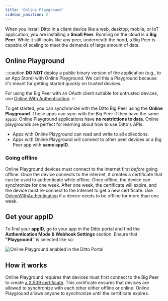 ```yaml
---
title: 'Online Playground'
sidebar_position: 2
---
```




<div style={{display: 'flex'}}>
<Lottie path="/animations/intro/data.json" style={{maxWidth:'400px'}} />

  When you install Ditto in a client device like a web, desktop, mobile,
  or IoT application, you are installing a __Small Peer__. Running on the cloud is
  a __Big Peer__. While it still looks like any peer, underneath the hood, a Big
  Peer is capable of scaling to meet the demands of large amount of data. 
  
</div>

## Online Playground

:::caution
__DO NOT__ deploy a public binary version of the application (e.g., to an App Store) with Online Playground. We call
this a Playground because it's meant for getting started quickly on trusted devices. 

For using the Big Peer with an OAuth client suitable for untrusted devices, use 
[Online With Authentication](../security/online-with-authentication).
:::

To get started, you can synchronize with the Ditto Big Peer using
the **Online Playground**. These apps can sync with the Big Peer if
they have the same `appID`. Online Playground applications have __no
restrictions to data__. Online playgrounds are perfect for learning
about how to use Ditto's APIs.

* Apps with Online Playground can read and write to all collections.
* Apps with Online Playground will connect to other peer devices or a Big Peer app with __same appID__.

### Going offline

Online Playground devices must connect to the internet first
*before* going offline. Once the device connects to the internet, it creates a
certificate that can be used to authenticate while offline. Once offline, the
device can synchronize for one week. After one week, the certificate will expire, and the device
must re-connect to the Internet to get a new certificate. Use
[OnlineWithAuthentication](../guides/authentication/intro) if a device needs to
be offline for more than one week.

<SnippetGroup name="online-playground" />


## Get your appID

To find your **appID**, go to your app in the Ditto portal and find the __Authentication Mode & Webhook Settings__ section. Ensure that __"Playground"__ is selected like so:

![Online Playground enabled in the Ditto Portal](./portal-playground-setting.png)


## How it works

Online Playground requires that devices must first connect to the Big Peer
to create [a X.509 certificate](../how-it-works/certificate-security). This
certificate ensures that devices are allowed to synchronize with each other
either offline or online. Online Playground allows anyone to synchronize until
the certificate expires.
